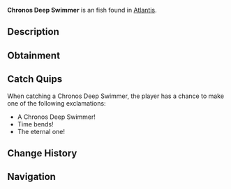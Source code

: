 {{FishInfobox
|image          = Chronos Deep Swimmer.png
|rarity         = Unusual
|sea            = First Sea
|location       = [[Atlantis]]
|sublocation    = 
|sources        = Fishing Rod
|radar_location = 
|xp             = 240
|weather        = 
|time           = 
|season         = 
|bait           = Truffle Worm
|base_weight    = 10
|base_value     = 400
|weight_range   = 4.5
|base_chance    = 22
|base_resil     = 38
}}
'''Chronos Deep Swimmer''' is an {{Rarity|Unusual}} fish found in [[Atlantis]].

== Description ==
{{Description|These enigmatic fish appear to bend time around them, moving in impossible patterns through the abyss. Their very presence seems to distort the flow of time in ancient ruins.|Bestiary Entry}}

== Obtainment ==
{{Description|Ethereal Abyss Pool|Bestiary Hint}}
{{Fish Availability|
Atlantis/Ethereal Abyss
|top_rods      = 
Krampus's Rod\132374.03\137728.62;
Leviathan's Fang Rod\126764.57\134071.14;
Magma Rod\123498.88\128494.47;
Trident Rod\117872.56\134960.49;
Plastic Rod\115146.91\119900.43;
Fast Rod\84920.3\131698.71;
Flimsy Rod\72890.9\116558.67;
Training Rod\51141.39\97418.53;
Free Spirit Rod\112075.3\128322.81;
Ethereal Prism Rod\100827.06\92742.57;
Astralhook Rod\100701.81\93879.03;
No-Life Rod\98353.16\98855.17;
Seraphic Rod\97872.83\96232.44;
Rod Of The Forgotten Fang\91585.75\87162.4;
Challenger's Rod\89126.22\87630.26;
Blazebringer Rod\86382.01\86135.37;
Rod Of The Depths\82472.4\80769.43;
Zeus Rod\81376.38\81278.69;
Rod Of The Exalted One\80697.35\82942.72;
Verdant Shear Rod\80426.75\81649.36;
Depthseeker Rod\73805.66\75870.1;
Avalanche Rod\66546.14\68674.76;
Volcanic Rod\63410.32\64276.9;
Steady Rod\25340.67\24535.5
|recommended   = Trident Rod
}}

== Catch Quips ==
When catching a Chronos Deep Swimmer, the player has a chance to make one of the following exclamations:
* A Chronos Deep Swimmer!
* Time bends!
* The eternal one!

== Change History ==
{{Change History|{{subst:Current Version}}}}

== Navigation ==
{{Fish Navbox|Atlantis}}
